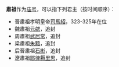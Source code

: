 '''肅祖'''作为[[庙号|庙号]]，可以指下列君主（按时间顺序）：
* 晉肅祖孝明皇帝[[晉明帝|司馬紹]]，323-325年在位
* 魏肅祖[[元勰|元勰]]，追封
* 周肅祖[[武居常|武居常]]，追封
* 梁肅祖[[朱黯|朱黯]]，追封
* 后晉肅祖[[石彬|石彬]]，追封
* 遼肅祖[[耶律耨里思|耶律耨里思]]，追封

{{disambig|cat=庙号消歧义}}